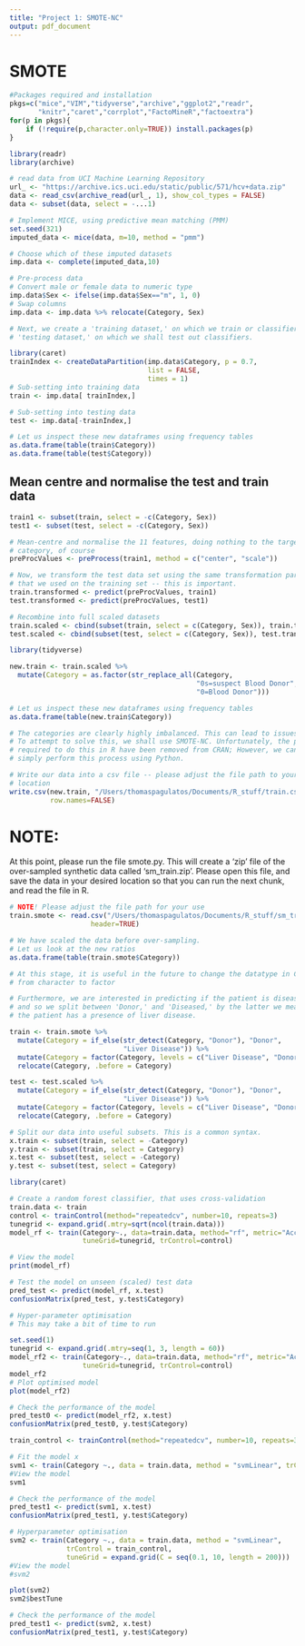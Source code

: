 ```yaml
---
title: "Project 1: SMOTE-NC"
output: pdf_document
---
```


# SMOTE

```r
#Packages required and installation
pkgs=c("mice","VIM","tidyverse","archive","ggplot2","readr",
       "knitr","caret","corrplot","FactoMineR","factoextra")
for(p in pkgs){
    if (!require(p,character.only=TRUE)) install.packages(p)
}
```

```r
library(readr)
library(archive)

# read data from UCI Machine Learning Repository
url_ <- "https://archive.ics.uci.edu/static/public/571/hcv+data.zip"
data <- read_csv(archive_read(url_, 1), show_col_types = FALSE)
data <- subset(data, select = -...1)
```

```r
# Implement MICE, using predictive mean matching (PMM)
set.seed(321)
imputed_data <- mice(data, m=10, method = "pmm")

# Choose which of these imputed datasets
imp.data <- complete(imputed_data,10)
```

```r
# Pre-process data
# Convert male or female data to numeric type
imp.data$Sex <- ifelse(imp.data$Sex=="m", 1, 0)
# Swap columns
imp.data <- imp.data %>% relocate(Category, Sex)

# Next, we create a 'training dataset,' on which we train or classifiers, and a 
# 'testing dataset,' on which we shall test out classifiers.

library(caret)
trainIndex <- createDataPartition(imp.data$Category, p = 0.7,
                                  list = FALSE,
                                  times = 1)
# Sub-setting into training data
train <- imp.data[ trainIndex,]

# Sub-setting into testing data
test <- imp.data[-trainIndex,]

# Let us inspect these new dataframes using frequency tables
as.data.frame(table(train$Category))
as.data.frame(table(test$Category))

```



## Mean centre and normalise the test and train data

```r
train1 <- subset(train, select = -c(Category, Sex))
test1 <- subset(test, select = -c(Category, Sex))

# Mean-centre and normalise the 11 features, doing nothing to the target
# category, of course
preProcValues <- preProcess(train1, method = c("center", "scale"))

# Now, we transform the test data set using the same transformation parameters
# that we used on the training set -- this is important.
train.transformed <- predict(preProcValues, train1)
test.transformed <- predict(preProcValues, test1)

# Recombine into full scaled datasets
train.scaled <- cbind(subset(train, select = c(Category, Sex)), train.transformed)
test.scaled <- cbind(subset(test, select = c(Category, Sex)), test.transformed)

```

```r
library(tidyverse)

new.train <- train.scaled %>% 
  mutate(Category = as.factor(str_replace_all(Category,
                                              "0s=suspect Blood Donor", 
                                              "0=Blood Donor")))

# Let us inspect these new dataframes using frequency tables
as.data.frame(table(new.train$Category))

# The categories are clearly highly imbalanced. This can lead to issues.
# To attempt to solve this, we shall use SMOTE-NC. Unfortunately, the packages
# required to do this in R have been removed from CRAN; However, we can
# simply perform this process using Python.

# Write our data into a csv file -- please adjust the file path to your desired
# location
write.csv(new.train, "/Users/thomaspagulatos/Documents/R_stuff/train.csv",
          row.names=FALSE)

```

# NOTE:
At this point, please run the file smote.py. This will create a 'zip' file of the over-sampled synthetic data called 'sm_train.zip'. Please open this file, and save the data in your desired location so that you can run the next chunk, and read the file in R. 

```r

# NOTE! Please adjust the file path for your use
train.smote <- read.csv("/Users/thomaspagulatos/Documents/R_stuff/sm_train.csv",
                    header=TRUE)

# We have scaled the data before over-sampling.
# Let us look at the new ratios
as.data.frame(table(train.smote$Category))

```

```r
# At this stage, it is useful in the future to change the datatype in Category
# from character to factor

# Furthermore, we are interested in predicting if the patient is diseased or not
# and so we split between 'Donor,' and 'Diseased,' by the latter we mean that 
# the patient has a presence of liver disease.

train <- train.smote %>% 
  mutate(Category = if_else(str_detect(Category, "Donor"), "Donor",
                            "Liver Disease")) %>%
  mutate(Category = factor(Category, levels = c("Liver Disease", "Donor"))) %>%
  relocate(Category, .before = Category) 

test <- test.scaled %>%
  mutate(Category = if_else(str_detect(Category, "Donor"), "Donor",
                            "Liver Disease")) %>%
  mutate(Category = factor(Category, levels = c("Liver Disease", "Donor"))) %>%
  relocate(Category, .before = Category) 

# Split our data into useful subsets. This is a common syntax.
x.train <- subset(train, select = -Category)
y.train <- subset(train, select = Category)
x.test <- subset(test, select = -Category)
y.test <- subset(test, select = Category)

```



```r
library(caret)

# Create a random forest classifier, that uses cross-validation
train.data <- train
control <- trainControl(method="repeatedcv", number=10, repeats=3)
tunegrid <- expand.grid(.mtry=sqrt(ncol(train.data)))
model_rf <- train(Category~., data=train.data, method="rf", metric="Accuracy", 
                  tuneGrid=tunegrid, trControl=control)

# View the model
print(model_rf)

# Test the model on unseen (scaled) test data
pred_test <- predict(model_rf, x.test)
confusionMatrix(pred_test, y.test$Category)

```

```r
# Hyper-parameter optimisation
# This may take a bit of time to run

set.seed(1)
tunegrid <- expand.grid(.mtry=seq(1, 3, length = 60))
model_rf2 <- train(Category~., data=train.data, method="rf", metric="Accuracy", 
                  tuneGrid=tunegrid, trControl=control)
model_rf2
# Plot optimised model
plot(model_rf2)
```

```r
# Check the performance of the model
pred_test0 <- predict(model_rf2, x.test)
confusionMatrix(pred_test0, y.test$Category)
```

```r
train_control <- trainControl(method="repeatedcv", number=10, repeats=3)

# Fit the model x
svm1 <- train(Category ~., data = train.data, method = "svmLinear", trControl = train_control) 
#View the model
svm1
```


```r

# Check the performance of the model
pred_test1 <- predict(svm1, x.test)
confusionMatrix(pred_test1, y.test$Category)

```

```r
# Hyperparameter optimisation
svm2 <- train(Category ~., data = train.data, method = "svmLinear", 
              trControl = train_control,
              tuneGrid = expand.grid(C = seq(0.1, 10, length = 200)))
#View the model
#svm2

plot(svm2)
svm2$bestTune

```

```r

# Check the performance of the model
pred_test1 <- predict(svm2, x.test)
confusionMatrix(pred_test1, y.test$Category)

```

